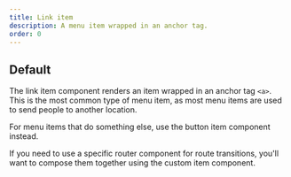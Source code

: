 ```yaml
---
title: Link item
description: A menu item wrapped in an anchor tag.
order: 0
---
```



## Default

The link item component renders an item wrapped in an anchor tag `<a>`. This is the most common type of menu item, as most menu items are used to send people to another location.

For menu items that do something else, use the button item component instead.

If you need to use a specific router component for route transitions, you'll want to compose them together using the custom item component.

<Example Component={LinkItemDefault} packageName="@atlaskit/menu" />
